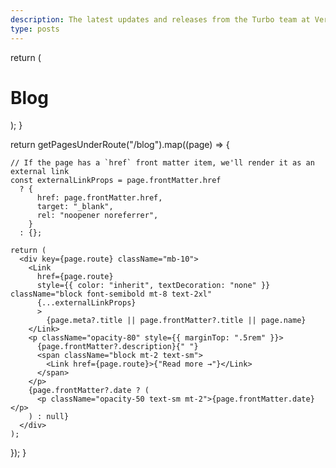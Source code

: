```yaml
---
description: The latest updates and releases from the Turbo team at Vercel.
type: posts
---
```



  return (
    <div className="max-w-screen-lg mx-auto pt-4 pb-8 mb-16 border-b border-gray-400 border-opacity-20">
      <h1>
        <span className="font-bold leading-tight lg:text-5xl">Blog</span>
      </h1>
    </div>
  );
}

  return getPagesUnderRoute("/blog").map((page) => {

    // If the page has a `href` front matter item, we'll render it as an external link
    const externalLinkProps = page.frontMatter.href
      ? {
          href: page.frontMatter.href,
          target: "_blank",
          rel: "noopener noreferrer",
        }
      : {};

    return (
      <div key={page.route} className="mb-10">
        <Link
          href={page.route}
          style={{ color: "inherit", textDecoration: "none" }} className="block font-semibold mt-8 text-2xl"
          {...externalLinkProps}
          >
            {page.meta?.title || page.frontMatter?.title || page.name}
        </Link>
        <p className="opacity-80" style={{ marginTop: ".5rem" }}>
          {page.frontMatter?.description}{" "}
          <span className="block mt-2 text-sm">
            <Link href={page.route}>{"Read more →"}</Link>
          </span>
        </p>
        {page.frontMatter?.date ? (
          <p className="opacity-50 text-sm mt-2">{page.frontMatter.date}</p>
        ) : null}
      </div>
    );

});
}

<BlogHeader />
<BlogIndex />